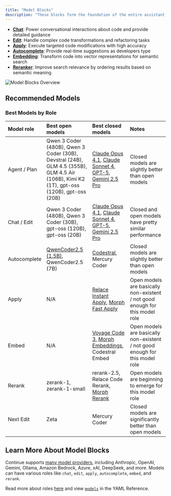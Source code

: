 ```yaml
---
title: "Model Blocks"
description: "These blocks form the foundation of the entire assistant experience, offering different specialized capabilities:"
---
```


- **[Chat](/customize/model-roles/chat)**: Power conversational interactions about code and provide detailed guidance
- **[Edit](/customize/model-roles/edit)**: Handle complex code transformations and refactoring tasks
- **[Apply](/customize/model-roles/apply)**: Execute targeted code modifications with high accuracy
- **[Autocomplete](/customize/model-roles/autocomplete)**: Provide real-time suggestions as developers type
- **[Embedding](/customize/model-roles/embeddings)**: Transform code into vector representations for semantic search
- **[Reranker](/customize/model-roles/reranking)**: Improve search relevance by ordering results based on semantic meaning

![Model Blocks Overview](/images/customization/images/model-blocks-overview-36c30e7e01928d7a9b5b26ff1639c34b.png)

## Recommended Models

### Best Models by Role

| Model role | Best open models | Best closed models | Notes |
|:------------|:------------------|:-------------------|:--------|
| Agent / Plan | Qwen 3 Coder (480B), Qwen 3 Coder (30B), Devstral (24B), GLM 4.5 (355B), GLM 4.5 Air (106B), Kimi K2 (1T), gpt-oss (120B), gpt-oss (20B) | [Claude Opus 4.1](https://hub.continue.dev/anthropic/claude-4-1-opus), [Claude Sonnet 4](https://hub.continue.dev/anthropic/claude-4-sonnet), [GPT-5](https://hub.continue.dev/openai/gpt-5), [Gemini 2.5 Pro](https://hub.continue.dev/google/gemini-2.5-pro) | Closed models are slightly better than open models |
| Chat / Edit | Qwen 3 Coder (480B), Qwen 3 Coder (30B), gpt-oss (120B), gpt-oss (20B) | [Claude Opus 4.1](https://hub.continue.dev/anthropic/claude-4-1-opus), [Claude Sonnet 4](https://hub.continue.dev/anthropic/claude-4-sonnet), [GPT-5](https://hub.continue.dev/openai/gpt-5), [Gemini 2.5 Pro](https://hub.continue.dev/google/gemini-2.5-pro) | Closed and open models have pretty similar performance |
| Autocomplete | [QwenCoder2.5 (1.5B)](https://hub.continue.dev/ollama/qwen2.5-coder-1.5b), QwenCoder2.5 (7B) | [Codestral](https://hub.continue.dev/mistral/codestral), Mercury Coder | Closed models are slightly better than open models |
| Apply | N/A | [Relace Instant Apply](https://hub.continue.dev/relace/instant-apply), [Morph Fast Apply](https://hub.continue.dev/morphllm/morph-v2) | Open models are basically non-existent / not good enough for this model role |
| Embed | N/A | [Voyage Code 3](https://hub.continue.dev/voyageai/voyage-code-3), [Morph Embeddings](https://hub.continue.dev/morphllm/morph-embedding-v2), Codestral Embed | Open models are basically non-existent / not good enough for this model role |
| Rerank | zerank-1, zerank-1-small | rerank-2.5, Relace Code Rerank, [Morph Rerank](https://hub.continue.dev/morphllm/morph-rerank-v2) | Open models are beginning to emerge for this model role |
| Next Edit | Zeta | Mercury Coder | Closed models are significantly better than open models |

## Learn More About Model Blocks

Continue supports [many model providers](/customize/model-providers/top-level/openai), including Anthropic, OpenAI, Gemini, Ollama, Amazon Bedrock, Azure, xAI, DeepSeek, and more. Models can have various roles like `chat`, `edit`, `apply`, `autocomplete`, `embed`, and `rerank`.

Read more about roles [here](/customize/model-roles) and view [`models`](/reference#models) in the YAML Reference.
